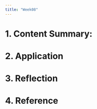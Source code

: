 ```yaml
---
title: "Week08"
---
```


# 1. Content Summary:  {.unnumbered}

# 2. Application {.unnumbered}

# 3. Reflection {.unnumbered}

# 4. Reference {.unnumbered}
